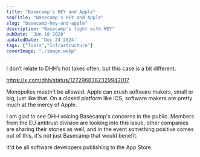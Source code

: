 ```yaml
---
title: "Basecamp's HEY and Apple"
seoTitle: "Basecamp's HEY and Apple"
slug: "basecamp-hey-and-apple"
description: "Basecamp’s fight with HEY"
pubDate: 'Jun 18 2020'
updatedDate: 'Dec 24 2024'
tags: ["Tools","Infrastructure"]
coverImage: "./image.webp"
---
```


I don’t relate to DHH’s hot takes often, but this case is a bit different.

https://x.com/dhh/status/1272968382329942017

Monopolies mustn't be allowed. Apple can crush software makers, small or big, just like that. On a closed platform like iOS, software makers are pretty much at the mercy of Apple.

I am glad to see DHH voicing Basecamp's concerns in the public. Members from the EU antitrust division are looking into this issue, other companies are sharing their stories as well, and in the event something positive comes out of this, it's not just Basecamp that would benefit.

It'd be all software developers publishing to the App Store.
